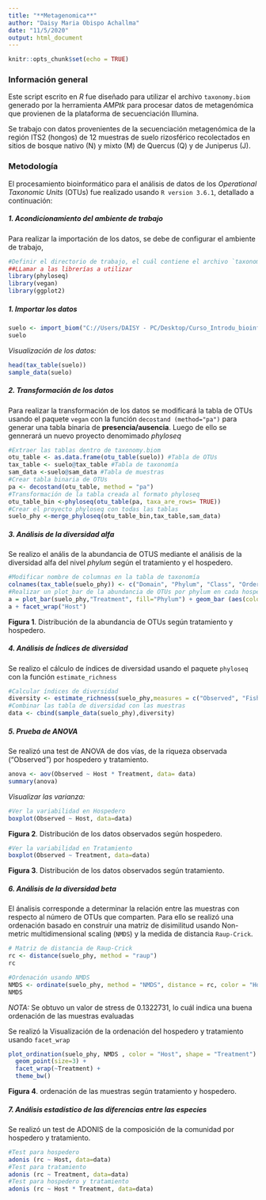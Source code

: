 ---
title: "**Metagenomica**"
author: "Daisy Maria Obispo Achallma"
date: "11/5/2020"
output: html_document
---

```{r setup, include=FALSE}
knitr::opts_chunk$set(echo = TRUE)
```

### **Información general**

Este script escrito en *R* fue diseñado para utilizar el archivo `taxonomy.biom` generado por la herramienta _AMPtk_ para procesar datos de metagenómica que provienen de la plataforma de secuenciación Illumina.

Se trabajo con datos provenientes de la secuenciación metagenómica de la región ITS2 (hongos) de 12 muestras de suelo rizosférico recolectados en sitios de bosque nativo (N) y mixto (M) de Quercus (Q) y de Juniperus (J).

### **Metodología**

El procesamiento bioinformático para el análisis de datos de los *Operational Taxonomic Units* (OTUs) fue realizado usando `R version 3.6.1`, detallado a continuación:

##### **1. Acondicionamiento del ambiente de trabajo**
Para realizar la importación de los datos, se debe de configurar el ambiente de trabajo,

```{r message=FALSE, warning=FALSE}
#Definir el directorio de trabajo, el cuál contiene el archivo `taxonomy.biom`
##LLamar a las librerías a utilizar
library(phyloseq)
library(vegan)
library(ggplot2)
```

##### **1. Importar los datos**

```{r eval=TRUE, message=TRUE}
suelo <- import_biom("C://Users/DAISY - PC/Desktop/Curso_Introdu_bioinfo_invest_reproducible_análisis_genómicos/Unidad_8/Unid_8.1/data_processed_min_200/taxonomy.biom")
suelo
```

_Visualización de los datos:_

```{r message=TRUE}
head(tax_table(suelo))
sample_data(suelo)
```

##### **2. Transformación de los datos**

Para realizar la transformación de los datos se modificará la tabla de OTUs usando el paquete `vegan` con la función `decostand (method="pa")` para generar una tabla binaria de **presencia/ausencia**.  Luego de ello se gennerará un nuevo proyecto denomimado *phyloseq*

```{r message=FALSE, warning=FALSE}
#Extraer las tablas dentro de taxonomy.biom
otu_table <- as.data.frame(otu_table(suelo)) #Tabla de OTUs
tax_table <- suelo@tax_table #Tabla de taxonomía
sam_data <-suelo@sam_data #Tabla de muestras
#Crear tabla binaria de OTUs
pa <- decostand(otu_table, method = "pa")
#Transformación de la tabla creada al formato phyloseq
otu_table_bin <-phyloseq(otu_table(pa, taxa_are_rows= TRUE))
#Crear el proyecto phyloseq con todas las tablas
suelo_phy <-merge_phyloseq(otu_table_bin,tax_table,sam_data)
```

##### **3. Análisis de la diversidad alfa**

Se realizo el anális de la abundancia de OTUS mediante el análisis de la diversidad alfa del nivel *phylum*  según el tratamiento y el hospedero.

```{r}
#Modificar nombre de columnas en la tabla de taxonomía
colnames(tax_table(suelo_phy)) <- c("Domain", "Phylum", "Class", "Order", "Family", "Genus", "Species")
#Realizar un plot_bar de la abundancia de OTUs por phylum en cada hospedero (host) y tratamiento (treatment) usando facet_wrap
a = plot_bar(suelo_phy,"Treatment", fill="Phylum") + geom_bar (aes(color=Phylum,fill=Phylum),stat = "identity", position = "stack")
a + facet_wrap("Host")
```

**Figura 1**. Distribución de la abundancia de OTUs según tratamiento y hospedero.


##### **4. Análisis de Índices de diversidad**

Se realizo el cálculo de índices de diversidad usando el paquete `phyloseq` con la función `estimate_richness`

```{r eval=TRUE}
#Calcular índices de diversidad 
diversity <- estimate_richness(suelo_phy,measures = c("Observed", "Fisher"))
#Combinar las tabla de diversidad con las muestras 
data <- cbind(sample_data(suelo_phy),diversity)
```

##### **5. Prueba de ANOVA**

Se realizó una test de ANOVA de dos vías, de la riqueza observada ("Observed") por hospedero y tratamiento.

```{r eval=TRUE}
anova <- aov(Observed ~ Host * Treatment, data= data)
summary(anova)
```

_Visualizar las varianza:_
```{r}
#Ver la variabilidad en Hospedero
boxplot(Observed ~ Host, data=data)
```

**Figura 2**. Distribución de los datos observados según hospedero.

```{r}
#Ver la variabilidad en Tratamiento
boxplot(Observed ~ Treatment, data=data)
```

**Figura 3**. Distribución de los datos observados según tratamiento.

##### **6. Análisis de la diversidad beta**
El ánalisis corresponde a determinar la relación entre las muestras con respecto al número de OTUs que comparten. Para ello se realizó una ordenación basado en construir una matriz de disimilitud usando Non-metric multidimensional scaling (`NMDS`) y la medida de distancia `Raup-Crick`.

```{r eval=TRUE}
# Matriz de distancia de Raup-Crick 
rc <- distance(suelo_phy, method = "raup")
rc
```

```{r eval=TRUE, message=TRUE}
#Ordenación usando NMDS
NMDS <- ordinate(suelo_phy, method = "NMDS", distance = rc, color = "Host", shape = "Treatment")
NMDS
```
_NOTA:_ Se obtuvo un valor de stress de 0.1322731, lo cuál indica una buena ordenación de las muestras evaluadas

Se realizó la Visualización de la ordenación del hospedero y tratamiento usando `facet_wrap`

```{r eval=TRUE}
plot_ordination(suelo_phy, NMDS , color = "Host", shape = "Treatment") +
  geom_point(size=3) +
  facet_wrap(~Treatment) +
  theme_bw()
```

**Figura 4**. ordenación de las muestras según tratamiento y hospedero.

##### **7. Análisis estadístico de las diferencias entre las especies **

Se realizó un test de ADONIS de la composición de la comunidad por hospedero y tratamiento.

```{r eval=TRUE}
#Test para hospedero
adonis (rc ~ Host, data=data)
#Test para tratamiento
adonis (rc ~ Treatment, data=data)
#Test para hospedero y tratamiento 
adonis (rc ~ Host * Treatment, data=data)
```
